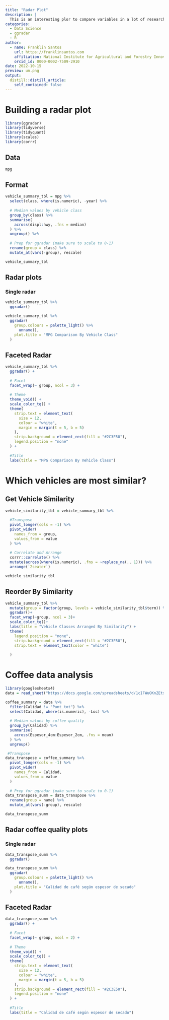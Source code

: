 ```yaml
---
title: "Radar Plot"
description: |
  This is an interesting plor to compare variables in a lot of researches.
categories:
  - Data Science
  - ggradar
  - R
author:
  - name: Franklin Santos
    url: https://franklinsantos.com
    affiliation: National Institute for Agricultural and Forestry Innovation (INIAF)
    orcid_id: 0000-0002-7509-2910
date: 2022-10-15
preview: un.png
output:
  distill::distill_article:
    self_contained: false
---
```


<style>
body {
text-align: justify}
</style>

# Building a radar plot

```r
library(ggradar)
library(tidyverse)
library(tidyquant)
library(scales)
library(corrr)
```

## Data
```r
mpg
```

## Format

```r
vehicle_summary_tbl = mpg %>%
  select(class, where(is.numeric), -year) %>%
  
  # Median values by vehicle class
  group_by(class) %>%
  summarise(
    across(displ:hwy, .fns = median)
  ) %>%
  ungroup() %>%
  
  # Prep for ggradar (make sure to scale to 0-1)
  rename(group = class) %>%
  mutate_at(vars(-group), rescale)

vehicle_summary_tbl

```

## Radar plots

### Single radar

```r
vehicle_summary_tbl %>%
  ggradar()

vehicle_summary_tbl %>%
  ggradar(
    group.colours = palette_light() %>%
      unname(),
    plot.title = "MPG Comparison By Vehicle Class"
  )
```

## Faceted Radar

```r
vehicle_summary_tbl %>%
  ggradar() +
  
  # Facet
  facet_wrap(~ group, ncol = 3) +
  
  # Theme
  theme_void() +
  scale_color_tq() +
  theme(
    strip.text = element_text(
      size = 12,
      colour = "white",
      margin = margin(t = 5, b = 5)
    ),
    strip.background = element_rect(fill = "#2C3E50"),
    legend.position = "none"
  ) +
  
  #Title
  labs(title = "MPG Comparison By Vehicle Class")

```

# Which vehicles are most similar?

## Get Vehicle Similarity


```r
vehicle_similarity_tbl = vehicle_summary_tbl %>%
  
  #Transpose
  pivot_longer(cols = -1) %>%
  pivot_wider(
    names_from = group,
    values_from = value
  ) %>%
  
  # Correlate and Arrange
  corrr::correlate() %>%
  mutate(across(where(is.numeric), .fns = ~replace_na(., 1))) %>%
  arrange(`2seater`)

vehicle_similarity_tbl

```

## Reorder By Similarity

```r
vehicle_summary_tbl %>%
  mutate(group = factor(group, levels = vehicle_similarity_tbl$term)) %>%
  ggradar()+
  facet_wrap(~group, ncol = 3)+
  scale_color_tq()+
  labs(title = "Vehicle Classes Arranged By Similarity") +
  theme(
    legend.position = "none",
    strip.background = element_rect(fill = "#2C3E50"),
    strip.text = element_text(color = "white")
    
  )
```


# Coffee data analysis

```r
library(googlesheets4)
data = read_sheet("https://docs.google.com/spreadsheets/d/1cIFWuOKnZEtxO6GpIdh9pJ4DeFaFIh0st-VsKujHyHU/edit?usp=sharing")
```


```r

coffee_summary = data %>%
  filter(Calidad != "Punt_tot") %>%
  select(Calidad, where(is.numeric), -Loc) %>%
  
  # Median values by coffee quality
  group_by(Calidad) %>%
  summarise(
    across(Espesor_4cm:Espesor_2cm, .fns = mean)
  ) %>%
  ungroup()

 #Transpose
data_transpose = coffee_summary %>%
  pivot_longer(cols = -1) %>%
  pivot_wider(
    names_from = Calidad,
    values_from = value
  ) 
  
  # Prep for ggradar (make sure to scale to 0-1)
data_transpose_summ = data_transpose %>%
  rename(group = name) %>%
  mutate_at(vars(-group), rescale)

data_transpose_summ
```


## Radar coffee quality plots

### Single radar

```r
data_transpose_summ %>%
  ggradar()

data_transpose_summ %>%
  ggradar(
    group.colours = palette_light() %>%
      unname(),
    plot.title = "Calidad de café según espesor de secado"
  )
```

## Faceted Radar

```r
data_transpose_summ %>%
  ggradar() +
  
  # Facet
  facet_wrap(~ group, ncol = 2) +
  
  # Theme
  theme_void() +
  scale_color_tq() +
  theme(
    strip.text = element_text(
      size = 12,
      colour = "white",
      margin = margin(t = 5, b = 5)
    ),
    strip.background = element_rect(fill = "#2C3E50"),
    legend.position = "none"
  ) +
  
  #Title
  labs(title = "Calidad de café según espesor de secado")

```
